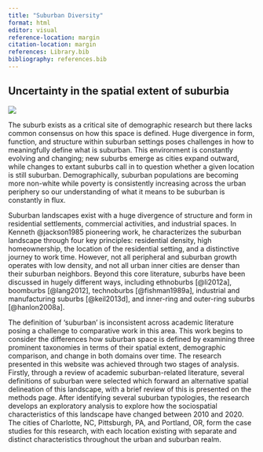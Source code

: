 ```yaml
---
title: "Suburban Diversity"
format: html
editor: visual
reference-location: margin
citation-location: margin
references: Library.bib
bibliography: references.bib
---
```


## Uncertainty in the spatial extent of suburbia

::: column-screen
![](Images/IMG_1722.jpeg)
:::

The suburb exists as a critical site of demographic research but there lacks common consensus on how this space is defined. Huge divergence in form, function, and structure within suburban settings poses challenges in how to meaningfully define what is suburban. This environment is constantly evolving and changing; new suburbs emerge as cities expand outward, while changes to extant suburbs call in to question whether a given location is still suburban. Demographically, suburban populations are becoming more non-white while poverty is consistently increasing across the urban periphery so our understanding of what it means to be suburban is constantly in flux. 

Suburban landscapes exist with a huge divergence of structure and form in residential settlements, commercial activities, and industrial spaces. In Kenneth @jackson1985 pioneering work, he characterizes the suburban landscape through four key principles: residential density, high homeownership, the location of the residential setting, and a distinctive journey to work time. However, not all peripheral and suburban growth operates with low density, and not all urban inner cities are denser than their suburban neighbors. Beyond this core literature, suburbs have been discussed in hugely different ways, including ethnoburbs [@li2012a], boomburbs [@lang2012], technoburbs [@fishman1989a], industrial and manufacturing suburbs [@keil2013d], and inner-ring and outer-ring suburbs [@hanlon2008a].

The definition of 'suburban' is inconsistent across academic literature posing a challenge to comparative work in this area. This work begins to consider the differences how suburban space is defined by examining three prominent taxonomies in terms of their spatial extent, demographic comparison, and change in both domains over time. The research presented in this website was achieved through two stages of analysis. Firstly, through a review of academic suburban-related literature, several definitions of suburban were selected which forward an alternative spatial delineation of this landscape, with a brief review of this is presented on the methods page. After identifying several suburban typologies, the research develops an exploratory analysis to explore how the sociospatial characteristics of this landscape have changed between 2010 and 2020. The cities of Charlotte, NC, Pittsburgh, PA, and Portland, OR, form the case studies for this research, with each location existing with separate and distinct characteristics throughout the urban and suburban realm.
